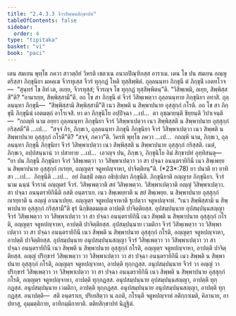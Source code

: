 ```yaml
---
title: "2.4.3.3 จีวรสิพฺพนสิกฺขาปท"
tableOfContents: false
sidebar:
  order: 4
type: "tipitaka"
basket: "vi"
book: "paci"
---
```



<DynamicBreadcrumb />

<Division number="892" book="paci">

<Paragraph number="2801" book="paci">
เตน สมเยน พุทฺโธ ภควา สาวตฺถิยํ วิหรติ เชตวเน อนาถปิณฺฑิกสฺส อาราเม. เตน โข ปน สมเยน อญฺญตริสฺสา ภิกฺขุนิยา มหคฺเฆ จีวรทุเสฺส จีวรํ ทุกฺกฏํ โหติ ทุสฺสิพฺพิตํ. ถุลฺลนนฺทา ภิกฺขุนี ตํ ภิกฺขุนิํ เอตทโวจ—  “สุนฺทรํ โข อิทํ เต, อเยฺย, จีวรทุสฺสํ; จีวรญฺจ โข ทุกฺกฏํ ทุสฺสิพฺพิตนฺ”ติ. “วิสิพฺเพมิ, อเยฺย, สิพฺพิสฺสสี”ติ? “อามาเยฺย, สิพฺพิสฺสามี”ติ. อถ โข สา ภิกฺขุนี ตํ จีวรํ วิสิพฺเพตฺวา ถุลฺลนนฺทาย ภิกฺขุนิยา อทาสิ. ถุลฺลนนฺทา ภิกฺขุนี—  “สิพฺพิสฺสามิ สิพฺพิสฺสามี”ติ เนว สิพฺพติ น สิพฺพาปนาย อุสฺสุกฺกํ กโรติ.
</Paragraph>

<Paragraph number="2802" book="paci">
อถ โข สา ภิกฺขุนี ภิกฺขุนีนํ เอตมตฺถํ อาโรเจสิ. ยา ตา ภิกฺขุนิโย อปฺปิจฺฉา …เป…  ตา อุชฺฌายนฺติ ขิยฺยนฺติ วิปาเจนฺติ—  “กถญฺหิ นาม อยฺยา ถุลฺลนนฺทา ภิกฺขุนิยา จีวรํ วิสิพฺพาเปตฺวา เนว สิพฺพิสฺสติ น สิพฺพาปนาย อุสฺสุกฺกํ กริสฺสตี”ติ …เป…  “สจฺจํ กิร, ภิกฺขเว, ถุลฺลนนฺทา ภิกฺขุนี ภิกฺขุนิยา จีวรํ วิสิพฺพาเปตฺวา เนว สิพฺพติ น สิพฺพาปนาย อุสฺสุกฺกํ กโรตี”ติ? “สจฺจํ, ภควา”ติ. วิครหิ พุทฺโธ ภควา …เป…  กถญฺหิ นาม, ภิกฺขเว, ถุลฺลนนฺทา ภิกฺขุนี ภิกฺขุนิยา จีวรํ วิสิพฺพาเปตฺวา เนว สิพฺพิสฺสติ น สิพฺพาปนาย อุสฺสุกฺกํ กริสฺสติ. เนตํ, ภิกฺขเว, อปฺปสนฺนานํ วา ปสาทาย …เป…  เอวญฺจ ปน, ภิกฺขเว, ภิกฺขุนิโย อิมํ สิกฺขาปทํ อุทฺทิสนฺตุ—
</Paragraph>

</Division>
<Division number="893" book="paci">

<Paragraph number="2803" book="paci">
<Emphasis>“ยา ปน ภิกฺขุนี ภิกฺขุนิยา จีวรํ วิสิพฺเพตฺวา วา วิสิพฺพาเปตฺวา วา สา ปจฺฉา อนนฺตรายิกินี เนว สิพฺเพยฺย น สิพฺพาปนาย อุสฺสุกฺกํ กเรยฺย, อญฺญตฺร จตูหปญฺจาหา, ปาจิตฺติยนฺ”</Emphasis>ติ. (*23*:<Emphasis>78</Emphasis>)
</Paragraph>

</Division>
<Division number="894" book="paci">

<Paragraph number="2804" book="paci">
<Emphasis>ยา ปนา</Emphasis>ติ ยา ยาทิสา …เป…  <Emphasis>ภิกฺขุนี</Emphasis>ติ …เป…  อยํ อิมสฺมิํ อตฺเถ อธิปฺเปตา ภิกฺขุนีติ.
</Paragraph>

<Paragraph number="2805" book="paci">
<Emphasis>ภิกฺขุนิยา</Emphasis>ติ อญฺญาย ภิกฺขุนิยา.
</Paragraph>

<Paragraph number="2806" book="paci">
<Emphasis>จีวรํ</Emphasis> นาม ฉนฺนํ จีวรานํ อญฺญตรํ จีวรํ.
</Paragraph>

<Paragraph number="2807" book="paci">
<Emphasis>วิสิพฺเพตฺวา</Emphasis>ติ สยํ วิสิพฺเพตฺวา. <Emphasis>วิสิพฺพาเปตฺวา</Emphasis>ติ อญฺญํ วิสิพฺพาเปตฺวา.
</Paragraph>

<Paragraph number="2808" book="paci">
<Emphasis>สา ปจฺฉา อนนฺตรายิกินี</Emphasis>ติ อสติ อนฺตราเย.
</Paragraph>

<Paragraph number="2809" book="paci">
<Emphasis>เนว สิพฺเพยฺยา</Emphasis>ติ น สยํ สิพฺเพยฺย. <Emphasis>น สิพฺพาปนาย อุสฺสุกฺกํ กเรยฺยา</Emphasis>ติ น อญฺญํ อาณาเปยฺย.
</Paragraph>

<Paragraph number="2810" book="paci">
<Emphasis>อญฺญตฺร จตูหปญฺจาหา</Emphasis>ติ ฐเปตฺวา จตูหปญฺจาหํ. “เนว สิพฺพิสฺสามิ น สิพฺพาปนาย อุสฺสุกฺกํ กริสฺสามี”ติ ธุรํ นิกฺขิตฺตมตฺเต อาปตฺติ ปาจิตฺติยสฺส.
</Paragraph>

</Division>
<Division number="895" book="paci">

<Paragraph number="2811" book="paci">
อุปสมฺปนฺนาย อุปสมฺปนฺนสญฺญา จีวรํ วิสิพฺเพตฺวา วา วิสิพฺพาเปตฺวา วา สา ปจฺฉา อนนฺตรายิกินี เนว สิพฺพติ น สิพฺพาปนาย อุสฺสุกฺกํ กโรติ, อญฺญตฺร จตูหปญฺจาหา, อาปตฺติ ปาจิตฺติยสฺส. อุปสมฺปนฺนาย เวมติกา จีวรํ วิสิพฺเพตฺวา วา วิสิพฺพาเปตฺวา วา สา ปจฺฉา อนนฺตรายิกินี เนว สิพฺพติ น สิพฺพาปนาย อุสฺสุกฺกํ กโรติ, อญฺญตฺร จตูหปญฺจาหา, อาปตฺติ ปาจิตฺติยสฺส. อุปสมฺปนฺนาย อนุปสมฺปนฺนสญฺญา จีวรํ วิสิพฺเพตฺวา วา วิสิพฺพาเปตฺวา วา สา ปจฺฉา อนนฺตรายิกินี เนว สิพฺพติ น สิพฺพาปนาย อุสฺสุกฺกํ กโรติ, อญฺญตฺร จตูหปญฺจาหา, อาปตฺติ ปาจิตฺติยสฺส.
</Paragraph>

<Paragraph number="2812" book="paci">
อญฺญํ ปริกฺขารํ วิสิพฺเพตฺวา วา วิสิพฺพาเปตฺวา วา สา ปจฺฉา อนนฺตรายิกินี เนว สิพฺพติ น สิพฺพาปนาย อุสฺสุกฺกํ กโรติ, อญฺญตฺร จตูหปญฺจาหา, อาปตฺติ ทุกฺกฏสฺส. อนุปสมฺปนฺนาย จีวรํ วา อญฺญํ วา ปริกฺขารํ วิสิพฺเพตฺวา วา วิสิพฺพาเปตฺวา วา สา ปจฺฉา อนนฺตรายิกินี เนว สิพฺพติ น สิพฺพาปนาย อุสฺสุกฺกํ กโรติ, อญฺญตฺร จตูหปญฺจาหา, อาปตฺติ ทุกฺกฏสฺส. อนุปสมฺปนฺนาย อุปสมฺปนฺนสญฺญา, อาปตฺติ ทุกฺกฏสฺส. อนุปสมฺปนฺนาย เวมติกา, อาปตฺติ ทุกฺกฏสฺส. อนุปสมฺปนฺนาย อนุปสมฺปนฺนสญฺญา, อาปตฺติ ทุกฺกฏสฺส.
</Paragraph>

</Division>
<Division number="896" book="paci">

<Paragraph number="2813" book="paci">
อนาปตฺติ—  สติ อนฺตราเย, ปริเยสิตฺวา น ลภติ, กโรนฺตี จตูหปญฺจาหํ อติกฺกาเมติ, คิลานาย, อาปทาสุ, อุมฺมตฺติกาย, อาทิกมฺมิกายาติ.

</Paragraph>
</Division>

<Paragraph number="2814" type="center" book="paci">
ตติยสิกฺขาปทํ นิฏฺฐิตํ.
</Paragraph>